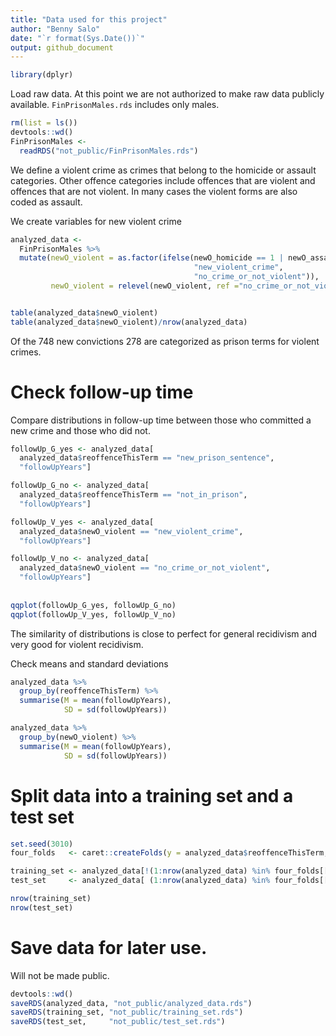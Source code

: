 ```yaml
---
title: "Data used for this project"
author: "Benny Salo"
date: "`r format(Sys.Date())`"
output: github_document
---
```



```r
library(dplyr)
```

Load raw data. At this point we are not authorized to make raw data publicly available. `FinPrisonMales.rds` includes only males.

```r
rm(list = ls())
devtools::wd()
FinPrisonMales <- 
  readRDS("not_public/FinPrisonMales.rds")
```

We define a violent crime as crimes that belong to the homicide or assault categories. Other offence categories include offences that are violent and offences that are not violent. In many cases the violent forms are also coded as assault. 

We create variables for new violent crime

```r
analyzed_data <- 
  FinPrisonMales %>% 
  mutate(newO_violent = as.factor(ifelse(newO_homicide == 1 | newO_assault == 1, 
                                         "new_violent_crime", 
                                         "no_crime_or_not_violent")),
         newO_violent = relevel(newO_violent, ref ="no_crime_or_not_violent"))


table(analyzed_data$newO_violent)
table(analyzed_data$newO_violent)/nrow(analyzed_data)
```

Of the 748 new convictions 278 are categorized as prison terms for violent crimes.

# Check follow-up time

Compare distributions in follow-up time between those who committed a new crime and those who did not.

```r
followUp_G_yes <- analyzed_data[
  analyzed_data$reoffenceThisTerm == "new_prison_sentence",
  "followUpYears"]

followUp_G_no <- analyzed_data[
  analyzed_data$reoffenceThisTerm == "not_in_prison",
  "followUpYears"]

followUp_V_yes <- analyzed_data[
  analyzed_data$newO_violent == "new_violent_crime",
  "followUpYears"]

followUp_V_no <- analyzed_data[
  analyzed_data$newO_violent == "no_crime_or_not_violent",
  "followUpYears"]
  
  
qqplot(followUp_G_yes, followUp_G_no)
qqplot(followUp_V_yes, followUp_V_no)
```

The similarity of distributions is close to perfect for general recidivism and very good for violent recidivism.

Check means and standard deviations

```r
analyzed_data %>% 
  group_by(reoffenceThisTerm) %>% 
  summarise(M = mean(followUpYears),
            SD = sd(followUpYears))

analyzed_data %>% 
  group_by(newO_violent) %>% 
  summarise(M = mean(followUpYears),
            SD = sd(followUpYears))

```

# Split data into a training set and a test set

```r
set.seed(3010)
four_folds   <- caret::createFolds(y = analyzed_data$reoffenceThisTerm, k = 4)

training_set <- analyzed_data[!(1:nrow(analyzed_data) %in% four_folds[[4]]), ]
test_set     <- analyzed_data[ (1:nrow(analyzed_data) %in% four_folds[[4]]), ]

nrow(training_set)
nrow(test_set)

```


# Save data for later use. 
Will not be made public.
```r
devtools::wd()
saveRDS(analyzed_data, "not_public/analyzed_data.rds")
saveRDS(training_set, "not_public/training_set.rds")
saveRDS(test_set,     "not_public/test_set.rds")
```





